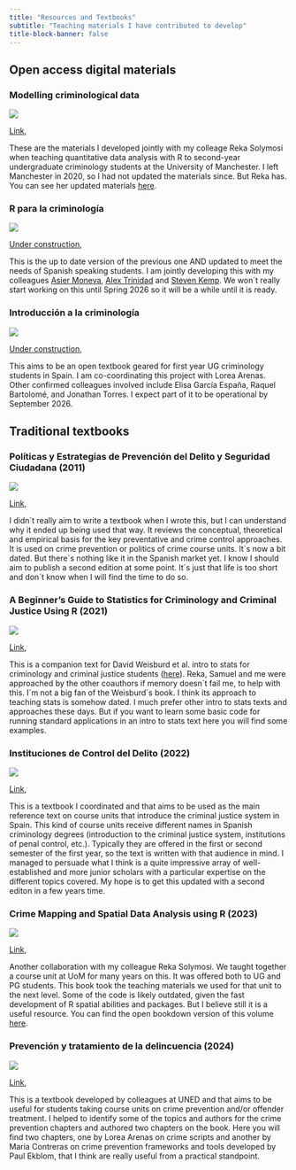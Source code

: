 ```yaml
---
title: "Resources and Textbooks"
subtitle: "Teaching materials I have contributed to develop"
title-block-banner: false
---
```


## Open access digital materials

### Modelling criminological data

::: {.grid}

::: {.g-col-12 .g-col-md-2}
![](files/images/Rlogo.png)

:::

::: {.g-col-12 .g-col-md-10}

[Link](https://www.us.es/estudiar/que-estudiar/oferta-de-grados/grado-en-criminologia/2180003), &nbsp;

These are the materials I developed jointly with my colleage Reka Solymosi when teaching quantitative data analysis with R to second-year undergraduate criminology students at the University of Manchester. I left Manchester in 2020, so I had not updated the materials since. But Reka has. You can see her updated materials [here](https://maczokni.github.io/modelling_book/).

:::

:::


### R para la criminología

::: {.grid}

::: {.g-col-12 .g-col-md-2}
![](files/images/Rlogo.png)

:::

::: {.g-col-12 .g-col-md-10}

[Under construction](), &nbsp;

This is the up to date version of the previous one AND updated to meet the needs of Spanish speaking students. I am jointly developing this with my colleagues [Asier Moneva](https://asiermoneva.com/about.html), [Alex Trinidad](https://www.alexandertrinidad.com) and [Steven Kemp](https://es.linkedin.com/in/steven-kemp-ed). We won´t really start working on this until Spring 2026 so it will be a while until it is ready.

:::

:::

### Introducción a la criminología

::: {.grid}

::: {.g-col-12 .g-col-md-2}
![](files/images/INTRO.png)

:::

::: {.g-col-12 .g-col-md-10}

[Under construction](), &nbsp;

This aims to be an open textbook geared for first year UG criminology students in Spain. I am co-coordinating this project with Lorea Arenas. Other confirmed colleagues involved include Elisa García España, Raquel Bartolomé, and Jonathan Torres. I expect part of it to be operational by September 2026.

:::

:::


## Traditional textbooks

### Políticas y Estrategias de Prevención del Delito y Seguridad Ciudadana (2011)

::: {.grid}

::: {.g-col-12 .g-col-md-2}
![](files/images/politicas.webp)

:::

::: {.g-col-12 .g-col-md-10}

[Link](https://editorialbdef.com/productos/medina-ariza-juanjo-politicas-y-estrategias-de-prevencion-del-delito-y-seguridad-ciudadana/), &nbsp; 

I didn´t really aim to write a textbook when I wrote this, but I can understand why it ended up being used that way. It reviews the conceptual, theoretical and empirical basis for the key preventative and crime control approaches. It is used on crime prevention or politics of crime course units. It´s now a bit dated. But there´s nothing like it in the Spanish market yet. I know I should aim to publish a second edition at some point. It´s just that life is too short and don´t know when I will find the time to do so.


:::

:::

### A Beginner’s Guide to Statistics for Criminology and Criminal Justice Using R (2021)

::: {.grid}

::: {.g-col-12 .g-col-md-2}
![](files/images/beginners.webp)

:::

::: {.g-col-12 .g-col-md-10}

[Link](https://link.springer.com/book/10.1007/978-3-030-50625-4), &nbsp; 

This is a companion text for David Weisburd et al. intro to stats for criminology and criminal justice students ([here](https://link.springer.com/book/10.1007/978-3-030-47967-1)). Reka, Samuel and me were approached by the other coauthors if memory doesn´t fail me, to help with this. I´m not a big fan of the Weisburd´s book. I think its approach to teaching stats is somehow dated. I much prefer other intro to stats texts and approaches these days. But if you want to learn some basic code for running standard applications in an intro to stats text here you will find some examples.


:::

:::

### Instituciones de Control del Delito (2022)

::: {.grid}

::: {.g-col-12 .g-col-md-2}
![](files/images/instituciones.jpg)

:::

::: {.g-col-12 .g-col-md-10}

[Link](https://www.dykinson.com/libros/instituciones-de-control-del-delito/9788411225106/), &nbsp; 

This is a textbook I coordinated and that aims to be used as the main reference text on course units that introduce the criminal justice system in Spain. This kind of course units receive different names in Spanish criminology degrees (introduction to the criminal justice system, institutions of penal control, etc.). Typically they are offered in the first or second semester of the first year, so the text is written with that audience in mind. I managed to persuade what I think is a quite impressive array of well-established and more junior scholars with a particular expertise on the different topics covered. My hope is to get this updated with a second editon in a few years time.


:::

:::

### Crime Mapping and Spatial Data Analysis using R (2023)

::: {.grid}

::: {.g-col-12 .g-col-md-2}
![](files/images/crimemapping.webp)

:::

::: {.g-col-12 .g-col-md-10}

[Link](https://www.taylorfrancis.com/books/mono/10.1201/9781003154914/crime-mapping-spatial-data-analysis-using-juan-medina-ariza-reka-solymosi), &nbsp; 

Another collaboration with my colleague Reka Solymosi. We taught together a course unit at UoM for many years on this. It was offered both to UG and PG students. This book took the teaching materials we used for that unit to the next level. Some of the code is likely outdated, given the fast development of R spatial abilities and packages. But I believe still it is a useful resource. You can find the open bookdown version of this volume [here](https://maczokni.github.io/crime_mapping/).


:::

:::



### Prevención y tratamiento de la delincuencia (2024)

::: {.grid}

::: {.g-col-12 .g-col-md-2}
![](files/images/prevencion.jpg)

:::

::: {.g-col-12 .g-col-md-10}

[Link](https://www.editorialsanzytorres.com/libros/manual-de-prevencion-y-tratamiento-de-la-delincuencia/9788419947376/), &nbsp; 

This is a textbook developed by colleagues at UNED and that aims to be useful for students taking course units on crime prevention and/or offender treatment. I helped to identify some of the topics and authors for the crime prevention chapters and authored two chapters on the book. Here you will find two chapters, one by Lorea Arenas on crime scripts and another by Maria Contreras on crime prevention frameworks and tools developed by Paul Ekblom, that I think are really useful from a practical standpoint.


:::

:::



